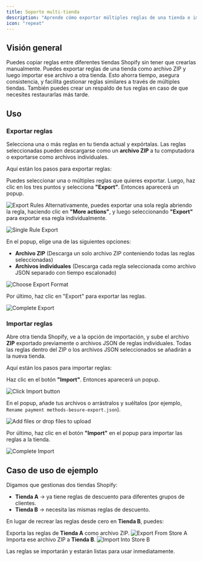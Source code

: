 ```yaml
---
title: Soporte multi-tienda
description: "Aprende cómo exportar múltiples reglas de una tienda e importarlas a otra tienda Shopify."
icon: "repeat"
---
```


## Visión general

Puedes copiar reglas entre diferentes tiendas Shopify sin tener que crearlas manualmente. Puedes exportar reglas de una tienda como archivo ZIP y luego importar ese archivo a otra tienda. Esto ahorra tiempo, asegura consistencia, y facilita gestionar reglas similares a través de múltiples tiendas. También puedes crear un respaldo de tus reglas en caso de que necesites restaurarlas más tarde.

## Uso

### Exportar reglas

Selecciona una o más reglas en tu tienda actual y expórtalas. Las reglas seleccionadas pueden descargarse como un **archivo ZIP** a tu computadora o exportarse como archivos individuales.

Aquí están los pasos para exportar reglas:

<Steps>
  <Step title="Seleccionar reglas">

Puedes seleccionar una o múltiples reglas que quieres exportar. Luego, haz clic en los tres puntos y selecciona **"Export"**. Entonces aparecerá un popup.

<img
  src="/images/advanced/multi-store-support/export-rules.webp"
  alt="Export Rules"
/>
Alternativamente, puedes exportar una sola regla abriendo la regla, haciendo clic en **"More actions"**, y luego seleccionando **"Export"** para exportar esa regla individualmente.

<img
  src="/images/advanced/multi-store-support/single-rule-export.webp"
  alt="Single Rule Export"
/>
</Step>


<Step title="Elegir formato de exportación">

En el popup, elige una de las siguientes opciones:

- **Archivo ZIP** (Descarga un solo archivo ZIP conteniendo todas las reglas seleccionadas)
- **Archivos individuales** (Descarga cada regla seleccionada como archivo JSON separado con tiempo escalonado)

<img
  src="/images/advanced/multi-store-support/choose-export-format.webp"
  alt="Choose Export Format"
/>
</Step>

<Step title="Completar exportación">

Por último, haz clic en "Export" para exportar las reglas.

<img
  src="/images/advanced/multi-store-support/complete-export.webp"
  alt="Complete Export"
/>
</Step>
</Steps>

### Importar reglas

Abre otra tienda Shopify, ve a la opción de importación, y sube el archivo **ZIP** exportado previamente o archivos JSON de reglas individuales. Todas las reglas dentro del ZIP o los archivos JSON seleccionados se añadirán a la nueva tienda.

Aquí están los pasos para importar reglas:

<Steps>
<Step title="Hacer clic en botón Import">

Haz clic en el botón **"Import"**. Entonces aparecerá un popup.

<img
  src="/images/advanced/multi-store-support/click-import-button.webp"
  alt="Click Import button"
/>
</Step>

<Step title="Añadir archivos o arrastrar archivos para subir">

En el popup, añade tus archivos o arrástralos y suéltalos (por ejemplo, `Rename payment methods-besure-export.json`).

<img
  src="/images/advanced/multi-store-support/add-files-or-drop-files-to-upload.webp"
  alt="Add files or drop files to upload"
/>
</Step>

<Step title="Completar importación">

Por último, haz clic en el botón **"Import"** en el popup para importar las reglas a la tienda.

<img
  src="/images/advanced/multi-store-support/complete-import.webp"
  alt="Complete Import"
/>
</Step>
</Steps>

## Caso de uso de ejemplo

Digamos que gestionas dos tiendas Shopify:

- **Tienda A** → ya tiene reglas de descuento para diferentes grupos de clientes.
- **Tienda B** → necesita las mismas reglas de descuento.

En lugar de recrear las reglas desde cero en **Tienda B**, puedes:

<Steps>
  <Step title="Exportar reglas de Tienda A">
    Exporta las reglas de <strong>Tienda A</strong> como archivo ZIP.
    <img
      src="/images/advanced/multi-store-support/export-rules.webp"
      alt="Export From Store A"
    />
  </Step>

  <Step title="Importar reglas a Tienda B">
    Importa ese archivo ZIP a <strong>Tienda B</strong>.
    <img
      src="/images/advanced/multi-store-support/import-into-store-b.webp"
      alt="Import Into Store B"
    />
  </Step>
</Steps>

Las reglas se importarán y estarán listas para usar inmediatamente.
